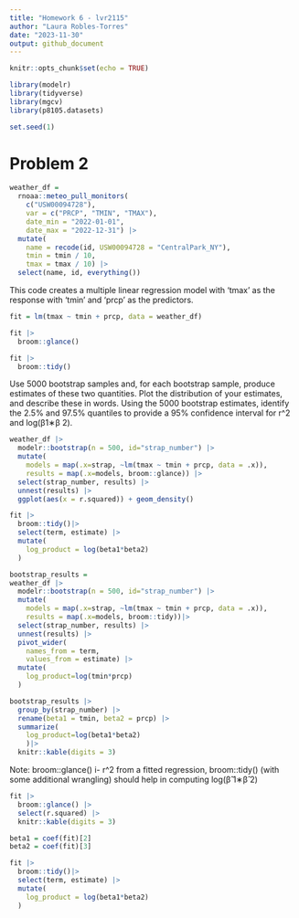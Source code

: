 ```yaml
---
title: "Homework 6 - lvr2115"
author: "Laura Robles-Torres"
date: "2023-11-30"
output: github_document
---
```


```r
knitr::opts_chunk$set(echo = TRUE)
```

```r
library(modelr)
library(tidyverse)
library(mgcv)
library(p8105.datasets)

set.seed(1)
```

# Problem 2

```r
weather_df = 
  rnoaa::meteo_pull_monitors(
    c("USW00094728"),
    var = c("PRCP", "TMIN", "TMAX"), 
    date_min = "2022-01-01",
    date_max = "2022-12-31") |>
  mutate(
    name = recode(id, USW00094728 = "CentralPark_NY"),
    tmin = tmin / 10,
    tmax = tmax / 10) |>
  select(name, id, everything())
```

This code creates a multiple linear regression model with 'tmax' as the response with 'tmin' and 'prcp' as the predictors. 

```r
fit = lm(tmax ~ tmin + prcp, data = weather_df)

fit |> 
  broom::glance()

fit |>
  broom::tidy()
```

Use 5000 bootstrap samples and, for each bootstrap sample, produce estimates of these two quantities. Plot the distribution of your estimates, and describe these in words. Using the 5000 bootstrap estimates, identify the 2.5% and 97.5% quantiles to provide a 95% confidence interval for r^2  and log(β1∗β 2).


```r
weather_df |> 
  modelr::bootstrap(n = 500, id="strap_number") |> 
  mutate(
    models = map(.x=strap, ~lm(tmax ~ tmin + prcp, data = .x)),
    results = map(.x=models, broom::glance)) |> 
  select(strap_number, results) |>
  unnest(results) |> 
  ggplot(aes(x = r.squared)) + geom_density()
```

```r

fit |>
  broom::tidy()|>
  select(term, estimate) |>
  mutate(
    log_product = log(beta1*beta2)
  )

bootstrap_results =
weather_df |> 
  modelr::bootstrap(n = 500, id="strap_number") |> 
  mutate(
    models = map(.x=strap, ~lm(tmax ~ tmin + prcp, data = .x)),
    results = map(.x=models, broom::tidy))|>
  select(strap_number, results) |>
  unnest(results) |>
  pivot_wider(
    names_from = term, 
    values_from = estimate) |>
  mutate(
    log_product=log(tmin*prcp)
  )

bootstrap_results |>
  group_by(strap_number) |> 
  rename(beta1 = tmin, beta2 = prcp) |> 
  summarize(
    log_product=log(beta1*beta2)
    )|>
  knitr::kable(digits = 3)
```


Note: broom::glance() i- r^2 from a fitted regression,
      broom::tidy() (with some additional wrangling) should help in computing log(β̂ 1∗β̂ 2)
```r
fit |> 
  broom::glance() |> 
  select(r.squared) |> 
  knitr::kable(digits = 3)
```


```r

beta1 = coef(fit)[2]
beta2 = coef(fit)[3]

fit |>
  broom::tidy()|>
  select(term, estimate) |>
  mutate(
    log_product = log(beta1*beta2)
  )
```


